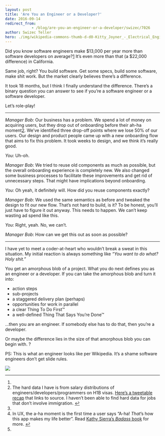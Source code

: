 ```yaml
---
layout: post
title: 'Are You an Engineer or a Developer?'
date: 2016-09-14
redirect_from: 
            - /blog/are-you-an-engineer-or-a-developer/swizec/7026
author: Swizec Teller
hero: ./img/wikipedia-commons-thumb-d-d0-Kitty_Joyner_-_Electrical_Engineer_-_GPN-2000-001933.jpg-800px-Kitty_Joyner_-_Electrical_Engineer_-_GPN-2000-001933.jpg
---
```

Did you know software engineers make $13,000 per year more than software developers on average?[1](#fn1-23616 "see footnote") It’s even more than that (a $22,000 difference) in California.



Same job, right? You build software. Get some specs, build some software, make shit work. But the market clearly believes there’s a difference.



It took 18 months, but I think I finally understand the difference. There’s a binary question you can answer to see if you’re a software engineer or a software developer.



Let’s role-play!



* * *



_Manager Bob:_ Our business has a problem. We spend a lot of money on acquiring users, but they drop out of onboarding before their ah-ha moment[2](#fn2-23616 "see footnote"). We’ve identified three drop-off points where we lose 50% of our users. Our design and product people came up with a new onboarding flow that aims to fix this problem. It took weeks to design, and we think it’s really good.



_You_: Uh-oh.



_Manager Bob_: We tried to reuse old components as much as possible, but the overall onboarding experience is completely new. We also changed some business processes to facilitate these improvements and get rid of unnecessary steps. That might have implications beyond onboarding.



_You_: Oh yeah, it definitely will. How did you reuse components exactly?



_Manager Bob_: We used the same semantics as before and tweaked the design to fit our new flow. That’s not hard to build, is it? To be honest, you’ll just have to figure it out anyway. This needs to happen. We can’t keep wasting ad spend like this.



_You_: Right, yeah. No, we can’t.



_Manager Bob_: How can we get this out as soon as possible?



* * *



I have yet to meet a coder-at-heart who wouldn’t break a sweat in this situation. My initial reaction is always something like _“You want to do what? Holy shit.”_



You get an amorphous blob of a project. What you do next defines you as an engineer or a developer. If you can take the amorphous blob and turn it into:



- action steps
- sub-projects
- a staggered delivery plan (perhaps)
- opportunities for work in parallel
- a clear Thing To Do First™
- a well-defined Thing That Says You’re Done™



…then you are an engineer. If somebody else has to do that, then you’re a developer.



Or maybe the difference lies in the size of that amorphous blob you can begin with. ?



PS: This is what an engineer looks like per Wikipedia. It’s a shame software engineers don’t get slide rules.



![](./img/wikipedia-commons-thumb-d-d0-Kitty_Joyner_-_Electrical_Engineer_-_GPN-2000-001933.jpg-800px-Kitty_Joyner_-_Electrical_Engineer_-_GPN-2000-001933.jpg)



* * *

1.
2. The hard data I have is from salary distributions of engineers/developers/programmers on H1B visas. [Here’s a tweetable recap](https://twitter.com/swizec/status/569946812099862528) that links to source. I haven’t been able to find hard data for jobs that don’t involve immigration. [↩︎](#fnr1-23616 "return to article")
3.
4. In UX, the a-ha moment is the first time a user says “A-ha! _That_’s how this app makes my life better”. Read [Kathy Sierra’s _Badass_ book](https://www.amazon.com/Badass-Making-Awesome-Kathy-Sierra/dp/1491919019) for more. [↩︎](#fnr2-23616 "return to article")
5.